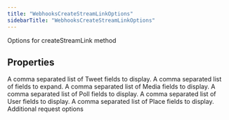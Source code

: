 ```yaml
---
title: "WebhooksCreateStreamLinkOptions"
sidebarTitle: "WebhooksCreateStreamLinkOptions"
---
```


Options for createStreamLink method

## Properties

<ParamField name="tweetfields" type="string">
A comma separated list of Tweet fields to display.
</ParamField>





<ParamField name="expansions" type="string">
A comma separated list of fields to expand.
</ParamField>





<ParamField name="mediafields" type="string">
A comma separated list of Media fields to display.
</ParamField>





<ParamField name="pollfields" type="string">
A comma separated list of Poll fields to display.
</ParamField>





<ParamField name="userfields" type="string">
A comma separated list of User fields to display.
</ParamField>





<ParamField name="placefields" type="string">
A comma separated list of Place fields to display.
</ParamField>





<ParamField name="requestOptions" type="[RequestOptions](/xdks/typescript/reference/interfaces/RequestOptions)">
Additional request options
</ParamField>



